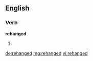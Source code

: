 ==English==

===Verb===
'''rehanged'''

# {{past of|rehang}}

[[de:rehanged]]
[[mg:rehanged]]
[[vi:rehanged]]